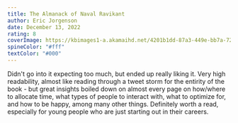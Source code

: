 ```yaml
---
title: The Almanack of Naval Ravikant
author: Eric Jorgenson
date: December 13, 2022
rating: 8
coverImage: https://kbimages1-a.akamaihd.net/4201b1dd-87a3-449e-bb7a-72d9b20ad321/1200/1200/False/the-almanack-of-naval-ravikant.jpg
spineColor: "#fff"
textColor: "#000"
---
```


Didn't go into it expecting too much, but ended up really liking it. Very high readability, almost like reading through a tweet storm for the entirity of the book - but great insights boiled down on almost every page on how/where to allocate time, what types of people to interact with, what to optimize for, and how to be happy, among many other things. Definitely worth a read, especially for young people who are just starting out in their careers.
